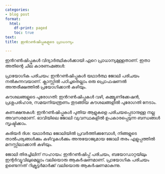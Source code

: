 ```yaml
---
categories:
- blog post
format:
  html:
    df-print: paged
    toc: true
text: 
title: ഇൻറൺഷിപ്പുകളുടെ പ്രാധാന്യം

---
```

ഇൻറൺഷിപ്പുകൾ വിദ്യാർത്ഥികൾക്കായി ഏറെ പ്രാധാന്യമുള്ളതാണ്. ഇതാ അതിന്റെ ചില കാരണംമങ്ങൾ:

പ്രായോഗിക പരിചയം: ഇൻറൺഷിപ്പുകൾ യഥാർത്ഥ ജോലി പരിചയം നൽകുന്നവയാണ്. ക്ലാസ്സിൽ പഠിച്ചതെല്ലാം ഒരു പ്രൊഫഷണൽ അന്തരീക്ഷത്തിൽ പ്രയോഗിക്കാൻ കഴിയും.

കൗശലങ്ങളുടെ പുരോഗതി: ഇൻറൺഷിപ്പുകൾ വഴി, കമ്മ്യൂണിക്കേഷൻ, പ്രശ്നപരിഹാര, സമയനിയന്ത്രണം തുടങ്ങിയ കൗശലങ്ങളിൽ പുരോഗതി നേടാം.

കണക്ഷനുകൾ: ഇൻറൺഷിപ്പുകൾ പുതിയ ആളുകളെ പരിചയപ്പെടാനുള്ള നല്ല അവസരമാണ്. ഭാവിയിലെ ജോലി വ്യവസ്ഥകളിൽ ഉപകാരപ്പെടുന്ന ബന്ധങ്ങൾ സൃഷ്ടിക്കാം.

കരിയർ ദിശ: യഥാർത്ഥ ജോലിയിൽ പ്രവർത്തിക്കുമ്പോൾ, നിങ്ങളുടെ താൽപര്യങ്ങൾക്കും കഴിവുകൾക്കും അനുയോജ്യമായ ജോലി തരം എളുപ്പത്തിൽ മനസ്സിലാക്കാൻ കഴിയും.

ജോലി തിരച്ചിലിന് സഹായം: ഇൻറൺഷിപ്പ് പരിചയം, ബയോഡാറ്റയിലും ഇന്റർവ്യൂവിലുമെല്ലാം വലിയൊരു ആകർഷണമാണ്. പ്രായോഗിക പരിചയം ഉണ്ടെന്നത് റിക്രൂട്ടർമാർക്ക് വലിയൊരു ആകർഷണമാകുന്നു.
